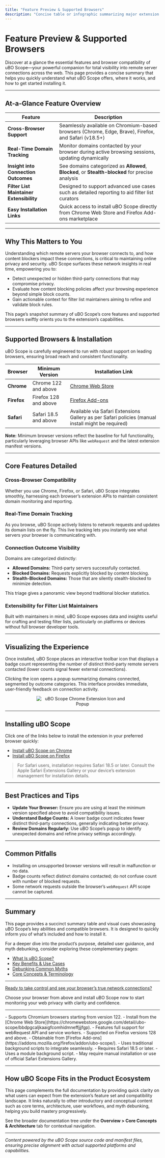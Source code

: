 ```yaml
---
title: "Feature Preview & Supported Browsers"
description: "Concise table or infographic summarizing major extension features at-a-glance: cross-browser support, real-time domain tracking, insight into blocked/stealth-connected/allowed domains, and extensibility for filter list maintainers. Includes install links for Chrome and Firefox."
---
```


# Feature Preview & Supported Browsers

Discover at a glance the essential features and browser compatibility of uBO Scope—your powerful companion for total visibility into remote server connections across the web. This page provides a concise summary that helps you quickly understand what uBO Scope offers, where it works, and how to get started installing it.

---

## At-a-Glance Feature Overview

| Feature                                | Description                                                                                         |
|--------------------------------------|-------------------------------------------------------------------------------------------------|
| **Cross-Browser Support**             | Seamlessly available on Chromium-based browsers (Chrome, Edge, Brave), Firefox, and Safari (v18.5+) |
| **Real-Time Domain Tracking**          | Monitor domains contacted by your browser during active browsing sessions, updating dynamically |
| **Insight into Connection Outcomes**  | See domains categorized as **Allowed**, **Blocked**, or **Stealth-blocked** for precise analysis  |
| **Filter List Maintainer Extensibility** | Designed to support advanced use cases such as detailed reporting to aid filter list curators   |
| **Easy Installation Links**            | Quick access to install uBO Scope directly from Chrome Web Store and Firefox Add-ons marketplace |

---

## Why This Matters to You

Understanding which remote servers your browser connects to, and how content blockers impact these connections, is critical to maintaining online privacy and security. uBO Scope surfaces these network insights in real time, empowering you to:

- Detect unexpected or hidden third-party connections that may compromise privacy.
- Evaluate how content blocking policies affect your browsing experience beyond simple block counts.
- Gain actionable context for filter list maintainers aiming to refine and validate block rules.

This page’s snapshot summary of uBO Scope’s core features and supported browsers swiftly orients you to the extension’s capabilities.

---

## Supported Browsers & Installation

uBO Scope is carefully engineered to run with robust support on leading browsers, ensuring broad reach and consistent functionality.

| Browser           | Minimum Version            | Installation Link                                              |
|-------------------|----------------------------|----------------------------------------------------------------|
| **Chrome**        | Chrome 122 and above       | [Chrome Web Store](https://chromewebstore.google.com/detail/ubo-scope/bbdpgcaljkaaigfcomhidmneffjjjfgp) |
| **Firefox**       | Firefox 128 and above      | [Firefox Add-ons](https://addons.mozilla.org/firefox/addon/ubo-scope/)                      |
| **Safari**        | Safari 18.5 and above      | Available via Safari Extensions Gallery as per Safari policies (manual install might be required) |


**Note:** Minimum browser versions reflect the baseline for full functionality, particularly leveraging browser APIs like `webRequest` and the latest extension manifest versions.

---

## Core Features Detailed

### Cross-Browser Compatibility

Whether you use Chrome, Firefox, or Safari, uBO Scope integrates smoothly, harnessing each browser’s extension APIs to maintain consistent domain monitoring and reporting.

### Real-Time Domain Tracking

As you browse, uBO Scope actively listens to network requests and updates its domain lists on the fly. This live tracking lets you instantly see what servers your browser is communicating with.

### Connection Outcome Visibility

Domains are categorized distinctly:

- **Allowed Domains:** Third-party servers successfully contacted.
- **Blocked Domains:** Requests explicitly blocked by content blocking.
- **Stealth-Blocked Domains:** Those that are silently stealth-blocked to minimize detection.

This triage gives a panoramic view beyond traditional blocker statistics.

### Extensibility for Filter List Maintainers

Built with maintainers in mind, uBO Scope exposes data and insights useful for crafting and testing filter lists, particularly on platforms or devices without full browser developer tools.

---

## Visualizing the Experience

Once installed, uBO Scope places an interactive toolbar icon that displays a badge count representing the number of distinct third-party remote servers contacted (lower counts signal fewer external connections).

Clicking the icon opens a popup summarizing domains connected, segmented by outcome categories. This interface provides immediate, user-friendly feedback on connection activity.

<div style="text-align:center;">
  <img src="https://github.com/user-attachments/assets/d5033882-0c94-424f-9e8b-e00ed832acf7" alt="uBO Scope Chrome Extension Icon and Popup" style="max-width:300px;" />
</div>

---

## Installing uBO Scope

Click one of the links below to install the extension in your preferred browser quickly:

- [Install uBO Scope on Chrome](https://chromewebstore.google.com/detail/ubo-scope/bbdpgcaljkaaigfcomhidmneffjjjfgp)
- [Install uBO Scope on Firefox](https://addons.mozilla.org/firefox/addon/ubo-scope/)

> For Safari users, installation requires Safari 18.5 or later. Consult the Apple Safari Extensions Gallery or your device’s extension management for installation details.

---

## Best Practices and Tips

- **Update Your Browser:** Ensure you are using at least the minimum version specified above to avoid compatibility issues.
- **Understand Badge Counts:** A lower badge count indicates fewer distinct third-party connections, generally indicating better privacy.
- **Review Domains Regularly:** Use uBO Scope’s popup to identify unexpected domains and refine privacy settings accordingly.

---

## Common Pitfalls

- Installing on unsupported browser versions will result in malfunction or no data.
- Badge counts reflect distinct domains contacted; do not confuse count with number of blocked requests.
- Some network requests outside the browser’s `webRequest` API scope cannot be captured.

---

## Summary

This page provides a succinct summary table and visual cues showcasing uBO Scope’s key abilities and compatible browsers. It is designed to quickly inform you of what’s included and how to install it.

For a deeper dive into the product’s purpose, detailed user guidance, and myth debunking, consider exploring these complementary pages:

- [What Is uBO Scope?](/overview/product-introduction-and-value/what-is-ubo-scope)
- [Key Benefits & Use Cases](/overview/product-introduction-and-value/key-benefits-and-use-cases)
- [Debunking Common Myths](/overview/product-introduction-and-value/debunking-common-myths)
- [Core Concepts & Terminology](/overview/core-concepts-and-architecture/core-concepts-and-terminology)

---

<u>Ready to take control and see your browser’s true network connections?</u>

Choose your browser from above and install uBO Scope now to start monitoring your web privacy with clarity and confidence.

---

<AccordionGroup title="Installation Links & Browser Info">
<Accordion title="Chrome">
- Supports Chromium browsers starting from version 122.
- Install from the [Chrome Web Store](https://chromewebstore.google.com/detail/ubo-scope/bbdpgcaljkaaigfcomhidmneffjjjfgp).
- Features full support for webRequest API and service workers.
</Accordion>
<Accordion title="Firefox">
- Supported on Firefox versions 128 and above.
- Obtainable from [Firefox Add-ons](https://addons.mozilla.org/firefox/addon/ubo-scope/).
- Uses traditional background scripts to integrate seamlessly.
</Accordion>
<Accordion title="Safari">
- Requires Safari 18.5 or later.
- Uses a module background script.
- May require manual installation or use of official Safari Extensions Gallery.
</Accordion>
</AccordionGroup>

---

## How uBO Scope Fits in the Product Ecosystem

This page complements the full documentation by providing quick clarity on what users can expect from the extension’s feature set and compatibility landscape. It links naturally to other introductory and conceptual content such as core terms, architecture, user workflows, and myth debunking, helping you build mastery progressively.

See the broader documentation tree under the **Overview > Core Concepts & Architecture** tab for contextual navigation.

---

*Content powered by the uBO Scope source code and manifest files, ensuring precise alignment with actual supported platforms and capabilities.*